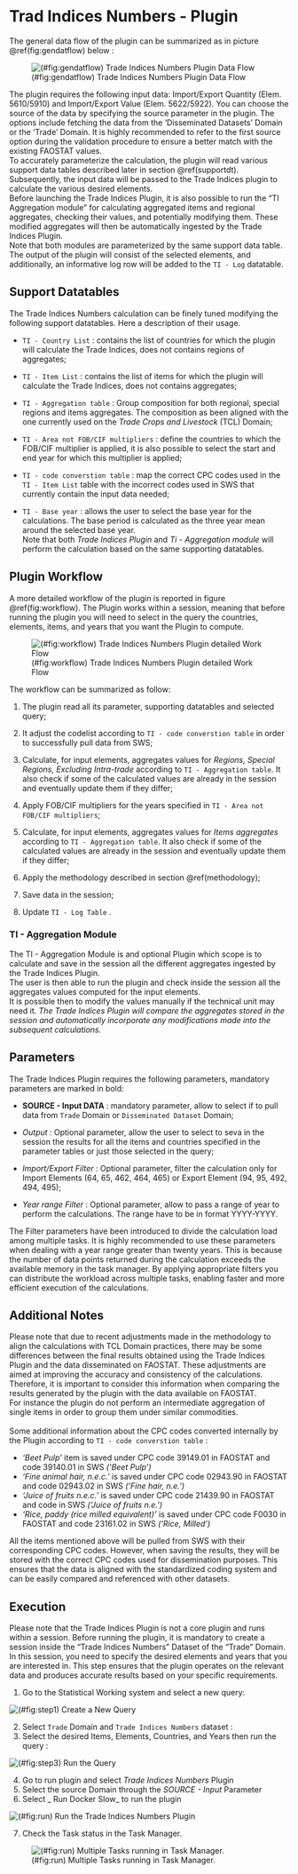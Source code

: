 # Trad Indices Numbers - Plugin

The general data flow of the plugin can be summarized as in picture \@ref(fig:gendatflow) below :

![(\#fig:gendatflow) Trade Indices Numbers Plugin Data Flow](./images/Dataflow_1/Slide2.PNG)


The plugin requires the following input data: Import/Export Quantity (Elem. 5610/5910) and Import/Export Value (Elem. 5622/5922). You can choose the source of the data by specifying the source parameter in the plugin. The options include fetching the data from the 'Disseminated Datasets' Domain or the 'Trade' Domain. It is highly recommended to refer to the first source option during the validation procedure to ensure a better match with the existing FAOSTAT values.\
To accurately parameterize the calculation, the plugin will read various support data tables described later in section \@ref(supportdt).\
Subsequently, the input data will be passed to the Trade Indices plugin to calculate the various desired elements.\
Before launching the Trade Indices Plugin, it is also possible to run the "TI Aggregation module" for calculating aggregated items and regional aggregates, checking their values, and potentially modifying them. These modified aggregates will then be automatically ingested by the Trade Indices Plugin.\
Note that both modules are parameterized by the same support data table.\
The output of the plugin will consist of the selected elements, and additionally, an informative log row will be added to the `TI - Log` datatable.

## Support Datatables {#supportdt}

The Trade Indices Numbers calculation can be finely tuned modifying the following support datatables. Here a description of their usage. 

  * `TI - Country List` : contains the list of countries for which the plugin will calculate the Trade Indices, does not contains regions of aggregates;
  
  * `TI - Item List` : contains the list of items for which the plugin will calculate the Trade Indices, does not contains aggregates; 
  
  * `TI - Aggregation table` : Group composition for both regional, special regions and items aggregates. The composition as been aligned with the one currently used on the _Trade Crops and Livestock_ (TCL) Domain;
  
  * `TI - Area not FOB/CIF multipliers` : define the countries to which the FOB/CIF multiplier is applied, it is also possible to select the start and end year for which this multiplier is applied;
  
  * `TI - code converstion table` : map the correct CPC codes used in the `TI - Item List` table with the incorrect codes used in SWS that currently contain the input data needed;
  
  * `TI - Base year` : allows the user to select the base year for the calculations. The base period is calculated as the three year mean around the selected base year. 
\
Note that both _Trade Indices Plugin_ and _Ti - Aggregation module_ will perform the calculation based on the same supporting datatables.

## Plugin Workflow

A more detailed workflow of the plugin is reported in figure \@ref(fig:workflow).
The Plugin works within a session, meaning that before running the plugin you will need to select in the query the countries, elements, items, and years that you want the Plugin to compute.

![(\#fig:workflow) Trade Indices Numbers Plugin detailed Work Flow](./images/Dataflow_1/Slide3.PNG)

The workflow can be summarized as follow:

  1. The plugin read all its parameter, supporting datatables and selected query;
  
  2. It adjust the codelist according to `TI - code converstion table` in order to successfully pull data from SWS;
  
  3. Calculate, for input elements, aggregates values for *Regions, Special Regions, Excluding Intra-trade* according to `TI - Aggregation table`. It also check if some of the calculated values are already in the session and eventually update them if they differ;
  
  4. Apply FOB/CIF multipliers for the years specified in `TI - Area not FOB/CIF multipliers`;
  
  5. Calculate, for input elements, aggregates values for *Items aggregates* according to `TI - Aggregation table`. It also check if some of the calculated values are already in the session and eventually update them if they differ;
  
  6. Apply the methodology described in section \@ref(methodology);
  
  7. Save data in the session;
  
  8. Update `TI - Log Table` .
  
### TI - Aggregation Module

The TI - Aggregation Module is and optional Plugin which scope is to calculate and save in the session all the different aggregates ingested by the Trade Indices Plugin. \
The user is then able to run the plugin and check inside the session all the aggregates values computed for the input elements. \
It is possible then to modify the values manually if the technical unit may need it. 
*The Trade Indices Plugin will compare the aggregates stored in the session and automatically incorporate any modifications made into the subsequent calculations.*

## Parameters 

The Trade Indices Plugin requires the following parameters, mandatory parameters are marked in bold:

  - **SOURCE - Input DATA** :  mandatory parameter, allow to select if to pull data from `Trade` Domain or `Disseminated Dataset` Domain;
  
  - *Output* : Optional parameter, allow the user to select to seva in the session the results for all the items and countries specified in the parameter tables or just those selected in the query;
  
  - *Import/Export Filter* : Optional parameter, filter the calculation only for Import Elements (64, 65, 462, 464, 465) or Export Element (94, 95, 492, 494, 495);
  
  - *Year range Filter* : Optional parameter, allow to pass a range of year to perform the calculations. The range have to be in format YYYY-YYYY.
<br>

The Filter parameters have been introduced to divide the calculation load among multiple tasks. It is highly recommended to use these parameters when dealing with a year range greater than twenty years. This is because the number of data points returned during the calculation exceeds the available memory in the task manager. By applying appropriate filters you can distribute the workload across multiple tasks, enabling faster and more efficient execution of the calculations. \

## Additional Notes

Please note that due to recent adjustments made in the methodology to align the calculations with TCL Domain practices, there may be some differences between the final results obtained using the Trade Indices Plugin and the data disseminated on FAOSTAT. These adjustments are aimed at improving the accuracy and consistency of the calculations. Therefore, it is important to consider this information when comparing the results generated by the plugin with the data available on FAOSTAT.\
For instance the plugin do not perform an intermediate aggregation of single items in order to group them under similar commodities. \
\
Some additional information about the CPC codes converted internally by the Plugin according to `TI - code converstion table` :\

* _'Beet Pulp'_ item is saved under CPC code 39149.01 in FAOSTAT and code 39140.01 in SWS _('Beet Pulp')_
* _'Fine animal hair, n.e.c.'_ is saved under CPC code 02943.90 in FAOSTAT and code 02943.02 in SWS _('Fine hair, n.e.')_
* _'Juice of fruits n.e.c.'_ is saved under CPC code 21439.90 in FAOSTAT and code  in SWS _('Juice of fruits n.e.')_
* _'Rice, paddy (rice milled equivalent)'_ is saved under CPC code F0030 in FAOSTAT and code 23161.02 in SWS _('Rice, Milled')_

All the items mentioned above will be pulled from SWS with their corresponding CPC codes. However, when saving the results, they will be stored with the correct CPC codes used for dissemination purposes. This ensures that the data is aligned with the standardized coding system and can be easily compared and referenced with other datasets.

## Execution 

Please note that the Trade Indices Plugin is not a core plugin and runs within a session. Before running the plugin, it is mandatory to create a session inside the "Trade Indices Numbers" Dataset of the "Trade" Domain. In this session, you need to specify the desired elements and years that you are interested in. This step ensures that the plugin operates on the relevant data and produces accurate results based on your specific requirements.

  1. Go to the Statistical Working system and select a new query:

![(\#fig:step1) Create a New Query](./images/runstep/Step 1.png)
  <br>
  
  2. Select `Trade` Domain and `Trade Indices Numbers` dataset : 
  3. Select the desired Items, Elements, Countries, and Years then run the query : 
  
![(\#fig:step3) Run the Query](./images/runstep/Step 2.png)
  <br>

  4. Go to run plugin and select _Trade Indices Numbers_ Plugin
  5. Select the source Domain through the _SOURCE - Input_ Parameter
  6. Select _ Run Docker Slow_ to run the plugin 
  
![(\#fig:run) Run the Trade Indices Numbers Plugin](./images/runstep/Step 8.webp)
<br>

  7. Check the Task status in the Task Manager. 
  
  
  ![(\#fig:run) Multiple Tasks running in Task Manager.](./images/runstep/task_manager.png)

  
